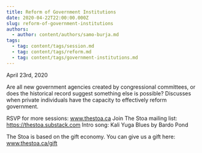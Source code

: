 ```yaml
---
title: Reform of Government Institutions
date: 2020-04-22T22:00:00.000Z
slug: reform-of-government-institutions
authors:
  - author: content/authors/samo-burja.md
tags:
  - tag: content/tags/session.md
  - tag: content/tags/reform.md
  - tag: content/tags/government-institutions.md
---
```


April 23rd, 2020

Are all new government agencies created by congressional committees, or does the historical record suggest something else is possible? Discusses when private individuals have the capacity to effectively reform government.

RSVP for more sessions: www.thestoa.ca
Join The Stoa mailing list: https://thestoa.substack.com
Intro song: Kali Yuga Blues by Bardo Pond

The Stoa is based on the gift economy. You can give us a gift here: www.thestoa.ca/gift
